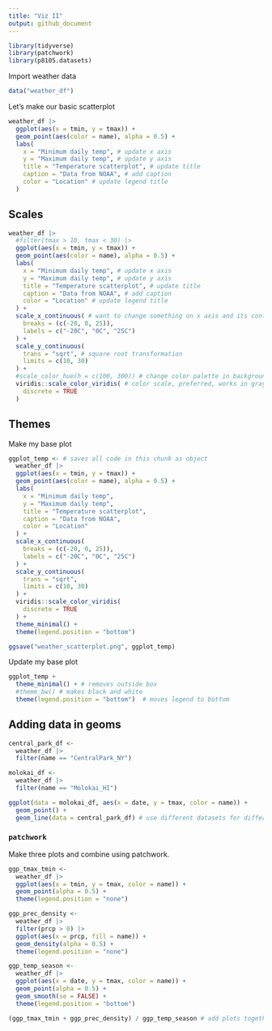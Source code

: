 ```yaml
---
title: "Viz II"
output: github_document
---
```


```r
library(tidyverse)
library(patchwork)
library(p8105.datasets)
```

Import weather data 

```r
data("weather_df")
```


Let's make our basic scatterplot
```r
weather_df |> 
  ggplot(aes(x = tmin, y = tmax)) +
  geom_point(aes(color = name), alpha = 0.5) +
  labs(
    x = "Minimum daily temp", # update x axis
    y = "Maximum daily temp", # update y axis
    title = "Temperature scatterplot", # update title
    caption = "Data from NOAA", # add caption
    color = "Location" # update legend title 
  )
```


## Scales 

```r
weather_df |> 
  #filter(tmax > 10, tmax < 30) |> 
  ggplot(aes(x = tmin, y = tmax)) +
  geom_point(aes(color = name), alpha = 0.5) +
  labs(
    x = "Minimum daily temp", # update x axis
    y = "Maximum daily temp", # update y axis
    title = "Temperature scatterplot", # update title
    caption = "Data from NOAA", # add caption
    color = "Location" # update legend title 
  ) +
  scale_x_continuous( # want to change something on x axis and its continuous
    breaks = (c(-20, 0, 25)), 
    labels = c("-20C", "0C", "25C")
  ) +
  scale_y_continuous(
    trans = "sqrt", # square root transformation
    limits = c(10, 30)
  ) +
  #scale_color_hue(h = c(100, 300)) # change color palette in background, but don't do this! 
  viridis::scale_color_viridis( # color scale, preferred, works in grayscale and for color blindness
    discrete = TRUE 
  )
```


## Themes

Make my base plot 

```r
ggplot_temp <- # saves all code in this chunk as object 
  weather_df |> 
  ggplot(aes(x = tmin, y = tmax)) +
  geom_point(aes(color = name), alpha = 0.5) +
  labs(
    x = "Minimum daily temp", 
    y = "Maximum daily temp", 
    title = "Temperature scatterplot", 
    caption = "Data from NOAA", 
    color = "Location" 
  ) +
  scale_x_continuous( 
    breaks = (c(-20, 0, 25)), 
    labels = c("-20C", "0C", "25C")
  ) +
  scale_y_continuous(
    trans = "sqrt", 
    limits = c(10, 30)
  ) +
  viridis::scale_color_viridis( 
    discrete = TRUE 
  ) +
  theme_minimal() +
  theme(legend.position = "bottom")

ggsave("weather_scatterplot.png", ggplot_temp)
```

Update my base plot

```r
ggplot_temp +
  theme_minimal() + # removes outside box 
  #theme_bw() # makes black and white
  theme(legend.position = "bottom")  # moves legend to bottom
```


## Adding data in geoms

```r
central_park_df <-
  weather_df |> 
  filter(name == "CentralPark_NY")

molokai_df <-
  weather_df |> 
  filter(name == "Molokai_HI")

ggplot(data = molokai_df, aes(x = date, y = tmax, color = name)) +
  geom_point() +
  geom_line(data = central_park_df) # use different datasets for different parts of plot 
```


### `patchwork`

Make three plots and combine using patchwork.

```r
ggp_tmax_tmin <-
  weather_df |> 
  ggplot(aes(x = tmin, y = tmax, color = name)) +
  geom_point(alpha = 0.5) +
  theme(legend.position = "none")

ggp_prec_density <-
  weather_df |> 
  filter(prcp > 0) |> 
  ggplot(aes(x = prcp, fill = name)) +
  geom_density(alpha = 0.5) +
  theme(legend.position = "none")

ggp_temp_season <-
  weather_df |> 
  ggplot(aes(x = date, y = tmax, color = name)) +
  geom_point(alpha = 0.5) +
  geom_smooth(se = FALSE) +
  theme(legend.position = "bottom")

(ggp_tmax_tmin + ggp_prec_density) / ggp_temp_season # add plots together 
```



